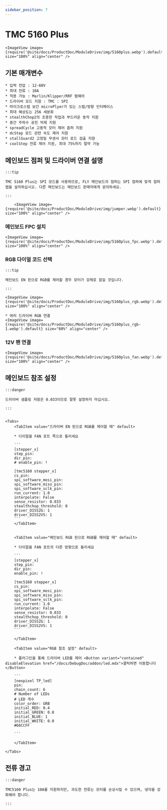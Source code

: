 ```yaml
---
sidebar_position: 7
---
```








# TMC 5160 Plus

    <ImageView image={require('@site/docs/ProductDoc/ModuleDrive/img/5160plus.webp').default} size="100%" align="center" />

## 기본 매개변수

    * 입력 전압 : 12-60V
    * 최대 전류 : 10A
    * 적용 가능 : Marlin/Klipper/RRF 펌웨어
    * 드라이버 모드 지원 : TMC : SPI
    * 마이크로스텝 보간 microPlyer가 있는 스텝/방향 인터페이스
    * 최대 해상도는 256 세분화
    * stealthChop2의 조용한 작업과 부드러운 동작 지원
    * 중간 주파수 공진 억제 지원
    * spreadCycle 고동적 모터 제어 촙퍼 지원
    * dcStep 로드 관련 속도 제어 지원
    * stallGuard2 고정밀 무센서 모터 로드 검출 지원
    * coolStep 전류 제어 지원, 최대 75%까지 절약 가능

## 메인보드 점퍼 및 드라이버 연결 설명

    :::tip

    TMC 5160 Plus는 SPI 모드를 사용하므로, FLY 메인보드의 점퍼는 SPI 점퍼에 맞게 점퍼 캡을 설치하십시오. 다른 메인보드는 메인보드 판매자에게 문의하세요.

    :::

        <ImageView image={require('@site/docs/ProductDoc/ModuleDrive/img/jumper.webp').default} size="100%" align="center" />

### 메인보드 FPC 설치

    <ImageView image={require('@site/docs/ProductDoc/ModuleDrive/img/5160plus_fpc.webp').default} size="100%" align="center" />

### RGB 다이얼 코드 선택

    :::tip

    메인보드 EN 핀으로 RGB를 제어할 경우 모터가 강제로 잠길 것입니다.

    :::

    <ImageView image={require('@site/docs/ProductDoc/ModuleDrive/img/5160plus_rgb.webp').default} size="100%" align="center" />
    
    * 여러 드라이버 RGB 연결
    <ImageView image={require('@site/docs/ProductDoc/ModuleDrive/img/5160plus_rgb-1.webp').default} size="80%" align="center" />


### 12V 팬 연결

    <ImageView image={require('@site/docs/ProductDoc/ModuleDrive/img/5160plus_fan.webp').default} size="100%" align="center" />

## 메인보드 참조 설정

    :::danger

    드라이버 샘플링 저항은 0.033이므로 잘못 설정하지 마십시오.

    :::


    <Tabs>
        <TabItem value="드라이버 EN 핀으로 RGB를 제어할 때" default>
        
        * 다이얼을 FAN 포트 쪽으로 돌리세요

        ```
        [stepper_x]
        step_pin: 
        dir_pin: 
        # enable_pin: !

        [tmc5160 stepper_x]
        cs_pin: 
        spi_software_mosi_pin: 
        spi_software_miso_pin: 
        spi_software_sclk_pin: 
        run_current: 1.0
        interpolate: False
        sense_resistor: 0.033
        stealthchop_threshold: 0
        driver_DISS2G: 1
        driver_DISS2VS: 1
        ```
        </TabItem>


        <TabItem value="메인보드 RGB 핀으로 RGB를 제어할 때" default>
        
        * 다이얼을 FAN 포트의 다른 방향으로 돌리세요

        ```
        [stepper_x]
        step_pin: 
        dir_pin: 
        enable_pin: !
        
        [tmc5160 stepper_x]
        cs_pin: 
        spi_software_mosi_pin: 
        spi_software_miso_pin: 
        spi_software_sclk_pin: 
        run_current: 1.0
        interpolate: False
        sense_resistor: 0.033
        stealthchop_threshold: 0
        driver_DISS2G: 1
        driver_DISS2VS: 1
        ```  

        </TabItem>

        <TabItem value="RGB 참조 설정" default>

        * 플러그인을 통해 드라이버 LED를 제어 <Button variant="contained" disableElevation href="/docs/DebugDoc/addon/led.mdx">클릭하면 이동합니다</Button>

        ```
        [neopixel TP_led]
        pin: 
        chain_count: 6
        # Number of LEDs
        # LED 개수
        color_order: GRB
        initial_RED: 0.4    
        initial_GREEN: 0.8
        initial_BLUE: 1
        initial_WHITE: 0.0
        #66CCFF 

        ```  

        </TabItem>

    </Tabs>

## 전류 경고

    :::danger

    TMC5160 Plus는 10A를 지원하지만, 과도한 전류는 모터를 손상시킬 수 있으며, 냉각을 강화해야 합니다.

    :::